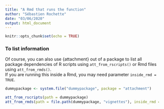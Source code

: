 ```yaml
---
title: "A Rmd that runs the function"
author: "Sébastien Rochette"
date: "03/06/2020"
output: html_document
---
```


```r
knitr::opts_chunk$set(echo = TRUE)
```

### To list information
Of course, you can also use {attachment} out of a package to list all package dependencies of R scripts using `att_from_rscripts()` or Rmd files using `att_from_rmds()`.  
If you are running this inside a Rmd, you may need parameter `inside_rmd = TRUE`.  

```r
dummypackage <- system.file("dummypackage", package = "attachment")

att_from_rscripts(path = dummypackage)
att_from_rmds(path = file.path(dummypackage, "vignettes"), inside_rmd = TRUE)
```

